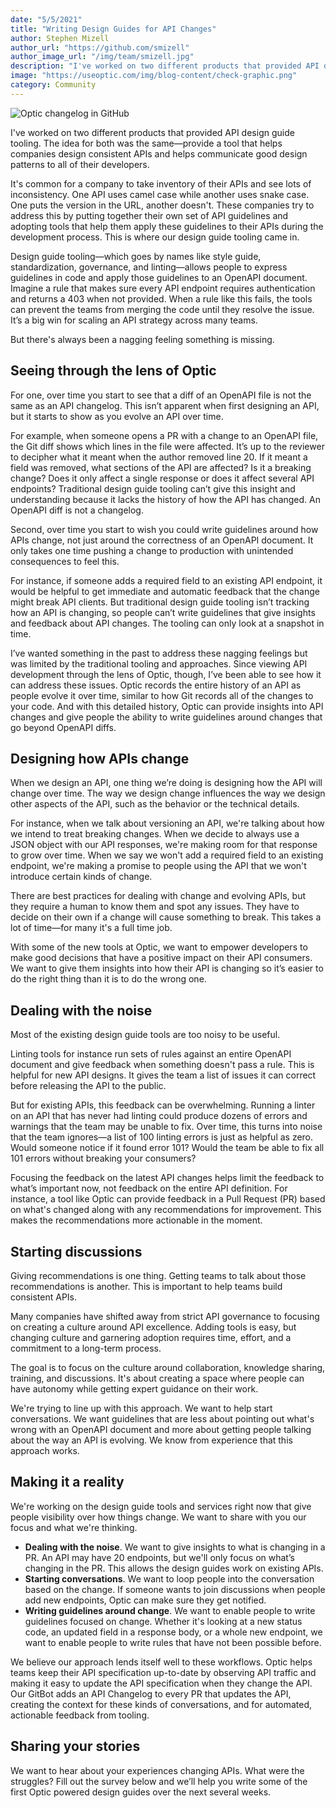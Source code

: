 ```yaml
---
date: "5/5/2021"
title: "Writing Design Guides for API Changes"
author: Stephen Mizell
author_url: "https://github.com/smizell"
author_image_url: "/img/team/smizell.jpg"
description: "I've worked on two different products that provided API design guide tooling. The idea for both was the same—provide a tool that helps companies design consistent APIs and helps communicate good design patterns to all of their developers"
image: "https://useoptic.com/img/blog-content/check-graphic.png"
category: Community
---
```


![Optic changelog in GitHub](/img/blog-content/check-graphic.png)

I've worked on two different products that provided API design guide tooling. The idea for both was the same—provide a tool that helps companies design consistent APIs and helps communicate good design patterns to all of their developers.

It's common for a company to take inventory of their APIs and see lots of inconsistency. One API uses camel case while another uses snake case. One puts the version in the URL, another doesn't. These companies try to address this by putting together their own set of API guidelines and adopting tools that help them apply these guidelines to their APIs during the development process. This is where our design guide tooling came in.

Design guide tooling—which goes by names like style guide, standardization, governance, and linting—allows people to express guidelines in code and apply those guidelines to an OpenAPI document. Imagine a rule that makes sure every API endpoint requires authentication and returns a 403 when not provided. When a rule like this fails, the tools can prevent the teams from merging the code until they resolve the issue. It’s a big win for scaling an API strategy across many teams.

But there's always been a nagging feeling something is missing.

<!--truncate-->

## Seeing through the lens of Optic

For one, over time you start to see that a diff of an OpenAPI file is not the same as an API changelog. This isn’t apparent when first designing an API, but it starts to show as you evolve an API over time.

For example, when someone opens a PR with a change to an OpenAPI file, the Git diff shows which lines in the file were affected. It’s up to the reviewer to decipher what it meant when the author removed line 20. If it meant a field was removed, what sections of the API are affected? Is it a breaking change? Does it only affect a single response or does it affect several API endpoints? Traditional design guide tooling can’t give this insight and understanding because it lacks the history of how the API has changed. An OpenAPI diff is not a changelog.

Second, over time you start to wish you could write guidelines around how APIs change, not just around the correctness of an OpenAPI document. It only takes one time pushing a change to production with unintended consequences to feel this.

For instance, if someone adds a required field to an existing API endpoint, it would be helpful to get immediate and automatic feedback that the change might break API clients. But traditional design guide tooling isn’t tracking how an API is changing, so people can’t write guidelines that give insights and feedback about API changes. The tooling can only look at a snapshot in time.

I’ve wanted something in the past to address these nagging feelings but was limited by the traditional tooling and approaches. Since viewing API development through the lens of Optic, though, I’ve been able to see how it can address these issues. Optic records the entire history of an API as people evolve it over time, similar to how Git records all of the changes to your code. And with this detailed history, Optic can provide insights into API changes and give people the ability to write guidelines around changes that go beyond OpenAPI diffs.

## Designing how APIs change

When we design an API, one thing we’re doing is designing how the API will change over time. The way we design change influences the way we design other aspects of the API, such as the behavior or the technical details.

For instance, when we talk about versioning an API, we're talking about how we intend to treat breaking changes. When we decide to always use a JSON object with our API responses, we're making room for that response to grow over time. When we say we won't add a required field to an existing endpoint, we're making a promise to people using the API that we won't introduce certain kinds of change.

There are best practices for dealing with change and evolving APIs, but they require a human to know them and spot any issues. They have to decide on their own if a change will cause something to break. This takes a lot of time—for many it's a full time job.

With some of the new tools at Optic, we want to empower developers to make good decisions that have a positive impact on their API consumers. We want to give them insights into how their API is changing so it’s easier to do the right thing than it is to do the wrong one.

## Dealing with the noise

Most of the existing design guide tools are too noisy to be useful.

Linting tools for instance run sets of rules against an entire OpenAPI document and give feedback when something doesn't pass a rule. This is helpful for new API designs. It gives the team a list of issues it can correct before releasing the API to the public.

But for existing APIs, this feedback can be overwhelming. Running a linter on an API that has never had linting could produce dozens of errors and warnings that the team may be unable to fix. Over time, this turns into noise that the team ignores—a list of 100 linting errors is just as helpful as zero. Would someone notice if it found error 101? Would the team be able to fix all 101 errors without breaking your consumers?

Focusing the feedback on the latest API changes helps limit the feedback to what’s important now, not feedback on the entire API definition. For instance, a tool like Optic can provide feedback in a Pull Request (PR) based on what's changed along with any recommendations for improvement. This makes the recommendations more actionable in the moment.

## Starting discussions

Giving recommendations is one thing. Getting teams to talk about those recommendations is another. This is important to help teams build consistent APIs.

Many companies have shifted away from strict API governance to focusing on creating a culture around API excellence. Adding tools is easy, but changing culture and garnering adoption requires time, effort, and a commitment to a long-term process.

The goal is to focus on the culture around collaboration, knowledge sharing, training, and discussions. It's about creating a space where people can have autonomy while getting expert guidance on their work.

We're trying to line up with this approach. We want to help start conversations. We want guidelines that are less about pointing out what's wrong with an OpenAPI document and more about getting people talking about the way an API is evolving. We know from experience that this approach works.

## Making it a reality

We're working on the design guide tools and services right now that give people visibility over how things change. We want to share with you our focus and what we're thinking.

* **Dealing with the noise**. We want to give insights to what is changing in a PR. An API may have 20 endpoints, but we'll only focus on what’s changing in the PR. This allows the design guides work on existing APIs.
* **Starting conversations**. We want to loop people into the conversation based on the change. If someone wants to join discussions when people add new endpoints, Optic can make sure they get notified.
* **Writing guidelines around change**. We want to enable people to write guidelines focused on change. Whether it's looking at a new status code, an updated field in a response body, or a whole new endpoint, we want to enable people to write rules that have not been possible before.

We believe our approach lends itself well to these workflows. Optic helps teams keep their API specification up-to-date by observing API traffic and making it easy to update the API specification when they change the API. Our GitBot adds an API Changelog to every PR that updates the API, creating the context for these kinds of conversations, and for automated, actionable feedback from tooling.

## Sharing your stories

We want to hear about your experiences changing APIs. What were the struggles? Fill out the survey below and we’ll help you write some of the first Optic powered design guides over the next several weeks.


<Typeform formId="qTxsT9Dq" />
